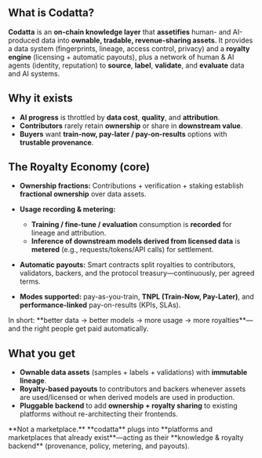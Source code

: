 

## What is Codatta?

**Codatta** is an **on-chain knowledge layer** that **assetifies** human- and AI-produced data into **ownable, tradable, revenue-sharing assets**.
It provides a data system (fingerprints, lineage, access control, privacy) and a **royalty engine** (licensing + automatic payouts), plus a network of human & AI agents (identity, reputation) to **source**, **label**, **validate**, and **evaluate** data and AI systems.


## Why it exists

* **AI progress** is throttled by **data cost**, **quality**, and **attribution**.
* **Contributors** rarely retain **ownership** or share in **downstream value**.
* **Buyers** want **train-now, pay-later / pay-on-results** options with **trustable provenance**.


## The Royalty Economy (core)

* **Ownership fractions:** Contributions + verification + staking establish **fractional ownership** over data assets.
* **Usage recording & metering:**

  * **Training / fine-tune / evaluation** consumption is **recorded** for lineage and attribution.
  * **Inference of downstream models derived from licensed data** is **metered** (e.g., requests/tokens/API calls) for settlement.
* **Automatic payouts:** Smart contracts split royalties to contributors, validators, backers, and the protocol treasury—continuously, per agreed terms.
* **Modes supported:** pay-as-you-train, **TNPL (Train-Now, Pay-Later)**, and **performance-linked** pay-on-results (KPIs, SLAs).

<Tip>
In short: **better data → better models → more usage → more royalties**—and the right people get paid automatically.
</Tip>

## What you get

* **Ownable data assets** (samples + labels + validations) with **immutable lineage**.
* **Royalty-based payouts** to contributors and backers whenever assets are used/licensed or when derived models are used in production.
* **Pluggable backend** to add **ownership + royalty sharing** to existing platforms without re-architecting their frontends.

<Tip>
**Not a marketplace.** **codatta** plugs into **platforms and marketplaces that already exist**—acting as their **knowledge & royalty backend** (provenance, policy, metering, and payouts).
</Tip>